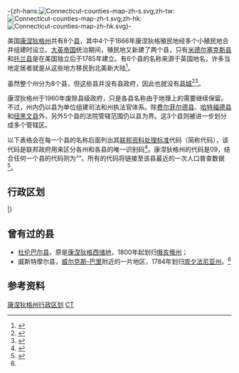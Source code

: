 {{noteTA
|G1=USState
|G2=地名
|1= zh-hans:纽黑文;zh-hk:紐黑文;zh-tw:新哈芬;
}}
-{zh-hans:[[File:Connecticut-counties-map-zh-s.svg|thumb]];zh-tw:[[File:Connecticut-counties-map-zh-t.svg|thumb]];zh-hk:[[File:Connecticut-counties-map-zh-hk.svg|thumb]]}-

美国[[康涅狄格州|康涅狄格州]]共有8个[[县_(美国)|县]]，其中4个于1666年康涅狄格殖民地经多个小殖民地合并组建时设立。[[大英帝国|大英帝国]]统治期间，殖民地又新建了两个县，只有[[米德尔塞克斯县_(康涅狄格州)|米德尔塞克斯县]]和[[托兰县_(康涅狄格州)|托兰县]]是在美国独立后于1785年建立。有6个县的名称来源于英国地名，许多当地定居者就是从这些地方移民到北美新大陆<ref name="Clark">{{cite book | last = Clark | first = George Larkin | title = A History of Connecticut, Its People and Institutions | publisher = G.P. Putnam & Sons | year = 1914 | url = http://books.google.com/books?id=CWYlAAAAMAAJ&pg=PA1&dq=a+history+of+connecticut#PPR11,M1 | accessdate = 2013-12-12}}</ref>。

虽然整个州分为8个县，但这些县并没有县政府，因此也就没有[[县城|县城]]<ref>{{cite web | url = http://www.ct.gov/ctportal/cwp/view.asp?a=843&q=246434 | title = About Connecticut | work = CT.gov | accessdate = 2013-12-12 | archivedate = 2013-10-29 | deadurl = yes | archiveurl = https://web.archive.org/web/20131029184717/http://www.ct.gov/ctportal/cwp/view.asp?a=843&q=246434 }}</ref><ref>{{cite web | url = http://www.naco.org/Counties/learn/Pages/Overview.aspx | title = Overview of County Government | work = National Association of Counties website | accessdate = 2013-12-12 | archivedate = 2013-10-17 | deadurl = yes | archiveurl = https://web.archive.org/web/20131017085741/http://www.naco.org/Counties/learn/Pages/Overview.aspx }}</ref>。

康涅狄格州于1960年废除县级政府，只是各县名称由于地理上的需要继续保留。不过，州内仍以县为单位组建司法和州执法官体系。除[[费尔菲尔德县_(康涅狄格州)|费尔菲尔德县]]、[[哈特福德县_(康涅狄格州)|哈特福德县]]和[[纽黑文县_(康涅狄格州)|纽黑文县]]外，另外5个县的法院管辖范围仍以县为界。这3个县则被进一步划分成多个管辖区。

以下表格会在每一个县的名称后面列出其[[联邦资料处理标准|联邦资料处理标准]]代码（简称{{lang|en|FIPS}}代码），该代码是联邦政府用来区分各州和各县的唯一识别码<ref>{{cite web |deadurl = yes |url = http://www.itl.nist.gov/fipspubs/fip6-4.htm |title = FIPS Publish 6-4 |publisher = National Institute of Standards and Technology |accessdate = 2013-12-12 |archivedate = 2013年9月29日 |archiveurl = https://web.archive.org/web/20130929074056/http://www.itl.nist.gov/fipspubs/fip6-4.htm |df =  }}</ref>。康涅狄格州的代码是09，结合任何一个县的代码则为“{{lang|en|09XXX}}”。所有的{{lang|en|FIPS}}代码将链接至该县最近的一次人口普查数据<ref name="FIPS">{{cite web|url=http://www.epa.gov/enviro/html/codes/ct.html |title=EPA County FIPS Code Listing |work=EPA.gov |accessdate=2013-12-12 |archiveurl=https://web.archive.org/web/20121007210156/http://www.epa.gov/enviro/html/codes/ct.html |archivedate=2012-10-07 |deadurl=yes }}</ref>。

{{clear}}

== 行政区划 ==
{{Countytabletop
| region_width =
| fips_ref = <ref name="FIPS" />
| region_seat_title = [[县城|县城]]
| region_seat_width = 140px
| region_seat_ref =（已废止）<ref name="NACO">{{cite web|deadurl=yes |url=http://www.naco.org/Template.cfm?Section=Find_a_County&Template=/cffiles/counties/state.cfm&state.cfm&statecode=CT |title=NACo - Find a county |author=National Association of Counties |accessdate=2008-12-05 |archiveurl=https://web.archive.org/web/20081206071636/http://www.naco.org/Template.cfm?Section=Find_a_County&Template=%2Fcffiles%2Fcounties%2Fstate.cfm&state.cfm&statecode=CT |archivedate=2008-12-06 }}</ref>
| data2_title = 建立
| data2_width =
| data2_ref = <ref name="NACO" />
| data3_title = 起源
| data3_width =
| data3_ref = <ref name="Clark" />
| data4_title = 辞源
| data4_width =
| data4_ref = <ref>{{cite book | last=Beatty, Michael | title =County Name Origins of the United States | url=https://archive.org/details/countynameorigin0000beat | publisher =McFarland Press | year =2001 | isbn =0-7864-1025-6}}</ref>
| data4_unsortable = yes
| population_ref = <ref name="NACO" /><ref name="Cen">{{cite web|url=http://quickfacts.census.gov/qfd/maps/connecticut_map.html |title=Connecticut QuickFacts |work=U.S. Census Bureau |accessdate=2013-06-26 |deadurl=yes |archivedate=2013-12-04 |archiveurl=https://web.archive.org/web/20131204234430/http://quickfacts.census.gov/qfd/maps/connecticut_map.html }}</ref>
| area_ref = <ref name="NACO" />
}}

{{Countyrow|Name=费尔菲尔德县| N=09 |Num=001 |Noseat=[[费尔菲尔德_(康涅狄格州)|费尔菲尔德]]（1666至1853年）<br />[[布里奇波特|布里奇波特]]（1853至1960年）|Data2=1666 |Data3=最初建立的4县之一 |Data4= 海岸线周边数百英亩的盐碱地|Population=916829|Area=1621平方公里|Size=80px|Map=Map of Connecticut highlighting Fairfield County.svg}}
{{Countyrow|Name=哈特福德县| N=09 |Num=003 |Noseat=[[哈特福|哈特福]]（1666至1960年）|Data2=1666 |Data3=最初建立的4县之一 |Data4=[[英国|英国]][[赫特福德郡|赫特福德郡]]|Population=894014|Area=1906平方公里|Size=80px|Map=Map of Connecticut highlighting Hartford County.svg}}
{{Countyrow|Name=利奇菲尔德县| N=09 |Num=005 |Noseat=利奇菲尔德（1751至1960年）|Data2=1751 |Data3=费尔菲尔德县、哈特福德县和纽黑文县的一部分|Data4=[[英国|英国]][[城市|城市]][[利奇菲尔德|利奇菲尔德]]|Population=189927|Area=2383平方公里|Size=80px|Map=Map of Connecticut highlighting Litchfield County.svg}}
{{Countyrow|Name=米德尔塞克斯县| N=09 |Num=007 |Noseat=[[米德尔敦_(康涅狄格州)|米德尔敦]]（1785至1960年）|Data2=1785 |Data3=新伦敦县和哈特福德县的一部分|Data4=英国曾有过的同名郡，已于1965年废除|Population=165676|Area=956平方公里|Size=80px|Map=Map of Connecticut highlighting Middlesex County.svg}}
{{Countyrow|Name=纽黑文县| N=09 |Num=009 |Noseat=[[纽黑文|纽黑文]]（1666至1960年）|Data2=1666 |Data3=最初建立的4县之一 |Data4=[[清教徒|清教徒]]可以不用再担心宗教迫害的同名前殖民地，发音类似“新的避风港”|Population=862477|Area=1570平方公里|Size=80px |Map=Map of Connecticut highlighting New Haven County.svg}}
{{Countyrow|Name=新伦敦县|N=09 |Num=011 |Noseat=[[新伦敦_(康涅狄格州)|新伦敦]]（1666至1960年）|Data2=1666 |Data3=最初建立的4县之一 |Data4=英国[[伦敦|伦敦]]|Population=274055|Area=1725平方公里|Size=80px |Map=Map of Connecticut highlighting New London County.svg}}
{{Countyrow|Name=托兰县 |N=09 |Num=013 |Noseat=托兰（1785至1889年）<br />罗克维尔（1889至1960年）|Data2=1785 |Data3=哈特福德县和温德姆的一部分|Data4=英国[[萨默塞特郡|萨默塞特郡]]的一个同名村庄|Population=152691|Area=1062平方公里|Size=80px |Map=Map of Connecticut highlighting Tolland County.svg}}
{{Countyrow|Name=温德姆县 |N=09 |Num=015 |Noseat=温德姆（1726至1819年）<br />布鲁克林（1819至1895年）<br />威利曼蒂克和普特南（1895至1960年）|Data2=1726 |Data3=哈特福德县和新伦敦县的一部分|Data4=英国同名村庄，位于如今[[西萨塞克斯郡|西萨塞克斯郡]]|Population=118428|Area=1329平方公里|Size=80px |Map=Map of Connecticut highlighting Windham County.svg}}
|}

== 曾有过的县 ==
*[[杜伦巴尔县_(俄亥俄州)|杜伦巴尔县]]，原是[[康涅狄格西储地|康涅狄格西储地]]，1800年起划归[[俄亥俄州|俄亥俄州]]；
*威斯特摩尔县，[[威尔克斯-巴里_(宾夕法尼亚州)|威尔克斯-巴里]]附近的一片地区，1784年划归[[宾夕法尼亚州|宾夕法尼亚州]]。<ref name="Clark" />

== 参考资料 ==
{{portal|美国}}
{{Reflist|30em}}

{{U.S. Counties}}

[[Category:康涅狄格州行政区划|]]
[[Category:美國各州行政區劃|CT]]
{{Featured list}}